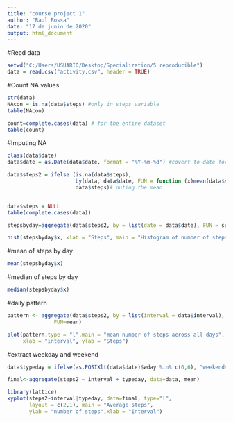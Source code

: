 ```yaml
---
title: "course project 1"
author: "Raul Bossa"
date: "17 de junio de 2020"
output: html_document
---
```



#Read data
```r
setwd("C:/Users/USUARIO/Desktop/Specialization/5 reproducible")
data = read.csv("activity.csv", header = TRUE)
```
#Count NA values

```r
str(data)
NAcon = is.na(data$steps) #only in steps variable
table(NAcon)
```

```r
count=complete.cases(data) # for the entire dataset
table(count)
```
#Imputing NA
```r
class(data$date)
data$date = as.Date(data$date, format = "%Y-%m-%d") #covert to date format 
```

```r
data$steps2 = ifelse (is.na(data$steps),
                      by(data, data$date, FUN = function (x)mean(data$steps, na.rm = TRUE)),
                      data$steps)# puting the mean 


data$steps = NULL
table(complete.cases(data))
```



```r
stepsbyday=aggregate(data$steps2, by = list(date = data$date), FUN = sum)
```


```r
hist(stepsbyday$x, xlab = "Steps", main = "Histogram of number of steps by day", breaks = "sturges")
```

#mean of steps by day
```r
mean(stepsbyday$x)
```
#median of steps by day
```r
median(stepsbyday$x)
```

#daily pattern
```r
pattern <- aggregate(data$steps2, by = list(interval = data$interval),
               FUN=mean)
```


```r
plot(pattern,type = "l",main = "mean number of steps across all days",
     xlab = "interval", ylab = "Steps")
```

#extract weekday and weekend
```r
data$typeday = ifelse(as.POSIXlt(data$date)$wday %in% c(0,6), "weekends","weekdays")
```

```r
final<-aggregate(steps2 ~ interval + typeday, data=data, mean)
```


```r
library(lattice)
xyplot(steps2~interval|typeday, data=final, type="l",
       layout = c(2,1), main = "Average steps", 
       ylab = "number of steps",xlab = "Interval")
```




